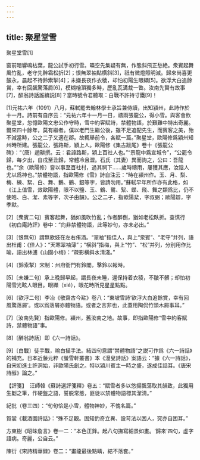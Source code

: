 ```yaml
---
---
---
```

title: 聚星堂雪
---



聚星堂雪[1]


窗前暗響鳴枯葉，龍公試手初行雪。暎空先集疑有無，作態斜飛正愁絶。衆賓起舞風竹亂，老守先醉霜松折[2]；恨無翠袖點横斜[3]，祇有微燈照明滅。歸來尚喜更皷永，晨起不待鈴索掣[4]；未嫌長夜作衣稜，却怕初陽生眼纈[5]。欲浮大白追餘賞，幸有回飆驚落屑[6]，模糊檜頂獨多時，歷亂瓦溝裁一瞥。汝南先賢有故事[7]，醉翁詩話誰續説[8]？當時號令君聽取：白戰不許持寸鐵[9]！

[1]元祐六年（1091）八月，蘇軾罷去翰林學士承旨兼侍讀，出知潁州，此詩作於十一月。詩前有自序云：“元祐六年十一月一日，禱雨張龍公，得小雪。與客會飲聚星堂，忽憶歐陽文忠公作守時，雪中約客賦詩，禁體物語，於艱難中特出奇麗。爾來四十餘年，莫有繼者。僕以老門生繼公後，雖不足追配先生，而賓客之美，殆不減當時，公之二子又適在郡。故輒舉前令，各賦一篇。”聚星堂，歐陽修爲潁州知州時所建。張龍公，張路斯，潁上人。歐陽修《集古跋尾》卷十《張龍公碑》：“（唐）趙耕撰。云：君諱路斯，潁上百社人也。”“景龍中爲宣城令”，“公罷令歸，每夕出，自戌至丑歸，常體冷且澀。石氏（其妻）異而詢之，公曰：吾龍也。”“余（歐陽修）嘗以事至百社村，過其祠下……歲時禱雨，屢獲其應，汝陰人尤以爲神也。”禁體物語，指歐陽修《雪》詩自注云：“時在潁州作。玉、月、梨、梅、練、絮、白、舞、鵝、鶴、銀等字，皆請勿用。”蘇軾早年所作亦有此格，如《江上值雪，效歐陽體，限不以鹽、玉、鶴、鷺、絮、蝶、飛、舞之類爲比，仍不使皓、白、潔、素等字，次子由韻》。公之二子，指歐陽棐，字叔弼；歐陽辯，字季默。

[2]〔衆賓二句〕賓客起舞，猶如風吹竹亂；作者醉倒，猶如老松臥折。查慎行《初白庵詩評》卷中：“向非禁體物語，此等妙句，亦未必出。”

[3]〔恨無句〕謂無歌妓在左右侑酒。“翠袖”指佳人，與上“衆賓”、“老守”并列，語出杜甫：《佳人》：“天寒翠袖薄”；“横斜”指梅，與上“竹”、“松”并列，分别用作比喻，語出林逋《山園小梅》：“疎影横斜水清淺。”

[4]〔鈴索掣〕宋制：州府衙門有鈴閣，擊鈴以報時。

[5]〔未嫌二句〕承上晚歸早起，謂長夜未睡，還保持着衣稜，不皺不髒；却怕初陽雪光眩人眼目。眼纈（xié），眼花時所見星星點點。

[6]〔欲浮二句〕李冶《敬齋古今黈》卷八：“東坡雪詩‘欲浮大白追餘賞，幸有回風驚落屑’。或以爲落屑亦體物語。或者之言非也，此蓋用陶侃竹頭木屑事耳。”

[7]〔汝南先賢〕指歐陽修。潁州，舊汝南之地。故事，即指歐陽修“雪中約客賦詩，禁體物語”事。

[8]〔醉翁詩話〕即《六一詩話》。

[9]〔白戰〕徒手戰，喻白描手法。結四句意謂“禁體物語”之説可作爲《六一詩話》的補充。日本近藤元粹《螢雪軒叢書》本《漫叟詩話》案語云：“據《六一詩話》，自宋初進士許洞始，非歐陽氏創之。特以潁川賓主一時之盛，遂成佳話耳。《唐宋詩醇》論之。”

【評箋】　汪師韓《蘇詩選評箋釋》卷五：“賦雪者多以悠揚飄蕩取其韻致，此獨用生劖之筆，作硬盤之語，誓脱常態，匪徒以禁體物語標其潔清。”

紀批（卷三四）：“句句恰是小雪，體物神妙，不愧名篇。”

賀裳《載酒園詩話》：“殊不足觀。固知釣奇立異、設苛法以困人，究亦自困耳。”

方東樹《昭昧詹言》卷一二：“本色正鋒。起八句撫寫細景如畫。‘歸來’四句，虚字語病。奇麗，公自云。”

陳衍《宋詩精華録》卷二：“畫龍最後點睛，結不落套。”